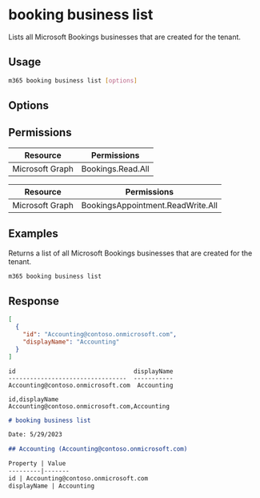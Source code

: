 
# booking business list

Lists all Microsoft Bookings businesses that are created for the tenant.

## Usage

```sh
m365 booking business list [options]
```

## Options

<Global />

## Permissions
<Tabs>
  <TabItem value="Delegated">

  | Resource        | Permissions       |
  |-----------------|-------------------|
  | Microsoft Graph | Bookings.Read.All |

  </TabItem>
  <TabItem value="Application">

  | Resource        | Permissions                       |
  |-----------------|-----------------------------------|
  | Microsoft Graph | BookingsAppointment.ReadWrite.All |

  </TabItem>
</Tabs>

## Examples

Returns a list of all Microsoft Bookings businesses that are created for the tenant.

```sh
m365 booking business list
```

## Response

<Tabs>
  <TabItem value="JSON">

  ```json
  [
    {
      "id": "Accounting@contoso.onmicrosoft.com",
      "displayName": "Accounting"
    }
  ]
  ```

  </TabItem>
  <TabItem value="Text">

  ```text
  id                                 displayName
  ---------------------------------  -----------
  Accounting@contoso.onmicrosoft.com  Accounting
  ```

  </TabItem>
  <TabItem value="CSV">

  ```csv
  id,displayName
  Accounting@contoso.onmicrosoft.com,Accounting
  ```

  </TabItem>
  <TabItem value="Markdown">

  ```md
  # booking business list

  Date: 5/29/2023

  ## Accounting (Accounting@contoso.onmicrosoft.com)

  Property | Value
  ---------|-------
  id | Accounting@contoso.onmicrosoft.com
  displayName | Accounting
  ```
  
  </TabItem>
</Tabs>
